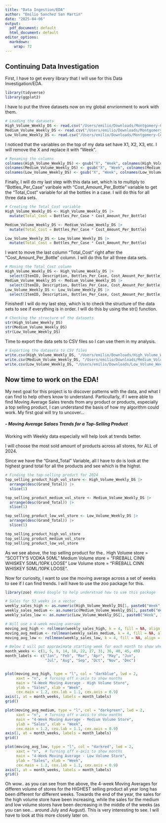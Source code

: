 ```yaml
---
title: "Data Ingestion/EDA"
author: "Emilio Sanchez San Martin"
date: "2025-04-06"
output:
  pdf_document: default
  html_document: default
editor_options: 
  markdown: 
    wrap: 72
---
```


## Continuing Data Investigation

First, I have to get every library that I will use for this Data
Investigation/EDA.

```r
library(tidyverse)
library(ggplot2)
```

I have to put the three datasets now on my global envrionment to work
with them.

```r
# Loading the datasets
High_Volume_Weekly_DS <- read.csv("/Users/emilio/Downloads/Montgomery-College-Data-Set-1(High-Volume-Weekly)-csv.csv")
Medium_Volume_Weekly_DS <- read.csv("/Users/emilio/Downloads/Montgomery-College-Data-Set-1(Medium-Volume-Weekly)-csv.csv")
Low_Volume_Weekly_DS <- read.csv("/Users/emilio/Downloads/Montgomery-College-Data-Set-1(Low-Volume-Weekly)-csv.csv")

```

I noticed that the variables on the top of my data set have X1, X2, X3,
etc. I will remove the X and replace it with "Week".

```r
# Renaming the columns
colnames(High_Volume_Weekly_DS) <- gsub("X", "Week", colnames(High_Volume_Weekly_DS))
colnames(Medium_Volume_Weekly_DS) <- gsub("X", "Week", colnames(Medium_Volume_Weekly_DS))
colnames(Low_Volume_Weekly_DS) <- gsub("X", "Week", colnames(Low_Volume_Weekly_DS))
```

Finally, I will do my last step with this data set, which is to multiply
to "Bottles_Per_Case" varibale with "Cost_Amount_Per_Bottle" variable to
get the "Total_Cost" variable for all the bottles in a case. I will do
this for all three data sets.

```r
# Creating the Total_Cost variable
High_Volume_Weekly_DS <- High_Volume_Weekly_DS |>
  mutate(Total_Cost = Bottles_Per_Case * Cost_Amount_Per_Bottle)

Medium_Volume_Weekly_DS <- Medium_Volume_Weekly_DS |>
  mutate(Total_Cost = Bottles_Per_Case * Cost_Amount_Per_Bottle)

Low_Volume_Weekly_DS <- Low_Volume_Weekly_DS |>
  mutate(Total_Cost = Bottles_Per_Case * Cost_Amount_Per_Bottle)

```

I want to move the last column "Total_Cost" right after the
"Cost_Amount_Per_Bottle" column. I will do this for all three data sets.

```r
# Moving the Total_Cost column
High_Volume_Weekly_DS <- High_Volume_Weekly_DS |>
  select(ItemID, Description, Bottles_Per_Case, Cost_Amount_Per_Bottle, Total_Cost, everything())
Medium_Volume_Weekly_DS <- Medium_Volume_Weekly_DS |>
  select(ItemID, Description, Bottles_Per_Case, Cost_Amount_Per_Bottle, Total_Cost, everything())
Low_Volume_Weekly_DS <- Low_Volume_Weekly_DS |>
  select(ItemID, Description, Bottles_Per_Case, Cost_Amount_Per_Bottle, Total_Cost, everything())

```

Finished! I will do my last step, which is to check the structure of the
data sets to see if everything is in order. I will do this by using the
str() function.

```r
# Checking the structure of the datasets
str(High_Volume_Weekly_DS)
str(Medium_Volume_Weekly_DS)
str(Low_Volume_Weekly_DS)

```

Time to export the data sets to CSV files so I can use them in my
analysis.

```r
# Exporting the datasets to CSV files
write.csv(High_Volume_Weekly_DS, "/Users/emilio/Downloads/High_Volume_Weekly_DS.csv", row.names = FALSE)
write.csv(Medium_Volume_Weekly_DS, "/Users/emilio/Downloads/Medium_Volume_Weekly_DS.csv", row.names = FALSE)
write.csv(Low_Volume_Weekly_DS, "/Users/emilio/Downloads/Low_Volume_Weekly_DS.csv", row.names = FALSE)

```

## Now time to work on the EDA!

My next goal for this project is to discover patterns with the data, and
what I can find to help others know to understand. Particullarly, if I
were able to find Moving Average Sales trends from any product or
products, especially a top selling product, I can understand the basis
of how my algorithm could work. My first goal will try to uncover...

##### - Moving Average Salaes Trends for a Top-Selling Product

Working with Weekly data especially will help look at trends better.

I will choose the most sold amount of products across all stores, for
ALL of 2024.

Since we have the "Grand_Total" Variable, all I have to do is look at
the highest grand total for all the products and see which is the
highst.

```r
# Finding the top-selling product for 2024
top_selling_product_high_vol_store <- High_Volume_Weekly_DS |>
  arrange(desc(Grand_Total)) |>
  slice(1)

top_selling_product_medium_vol_store <- Medium_Volume_Weekly_DS |>
  arrange(desc(Grand_Total)) |>
  slice(1)

top_selling_product_low_vol_store <- Low_Volume_Weekly_DS |>
  arrange(desc(Grand_Total)) |>
  slice(1)

top_selling_product_high_vol_store
top_selling_product_medium_vol_store
top_selling_product_low_vol_store
```

As we see above, the top selling product for the.. High Volume store =
"SCOTTY'S VODKA 50ML" Medium Volume store = "FIREBALL CINN WHISKEY
50ML/10PK LOOSE" Low Volume store = "FIREBALL CINN WHISKEY 50ML/10PK
LOOSE".

Now for curiosity, I want to use the moving average across a set of
weeks to see if I can find trends. I will have to use the zoo package
for this.

```r
library(zoo) #Used Google to help understnad how to use this package

```

```r
# Sales for 53 weeks in a vector
weekly_sales_high <- as.numeric(High_Volume_Weekly_DS[1, paste0("Week", 1:53)])
weekly_sales_medium <- as.numeric(Medium_Volume_Weekly_DS[1, paste0("Week", 1:53)])
weekly_sales_low <- as.numeric(Low_Volume_Weekly_DS[1, paste0("Week", 1:53)])

# Will use a 4-week moving average
moving_avg_high <- rollmean(weekly_sales_high, k = 4, fill = NA, align = "right")
moving_avg_medium <- rollmean(weekly_sales_medium, k = 4, fill = NA, align = "right")
moving_avg_low <- rollmean(weekly_sales_low, k = 4, fill = NA, align = "right")

# Below I will put approximate starting week for each month to show when the months start
month_weeks <- c(1, 5, 9, 14, 18, 22, 27, 31, 36, 40, 45, 49)
month_labels <- c("Jan", "Feb", "Mar", "Apr", "May", "Jun",
                  "Jul", "Aug", "Sep", "Oct", "Nov", "Dec")


plot(moving_avg_high, type = "l", col = "darkblue", lwd = 2,
     xaxt = "n",  # Turning off x-axis to show months
     main = "4-Week Moving Average - High Volume Store",
     ylab = "Sales", xlab = "Week",
     cex.main = 1.2, cex.lab = 1.1, cex.axis = 0.9)
axis(1, at = month_weeks, labels = month_labels)
grid()

plot(moving_avg_medium, type = "l", col = "darkgreen", lwd = 2,
     xaxt = "n",  # Turning off x-axis to show months
     main = "4-Week Moving Average - Medium Volume Store",
     ylab = "Sales", xlab = "Week",
     cex.main = 1.2, cex.lab = 1.1, cex.axis = 0.9)
axis(1, at = month_weeks, labels = month_labels)
grid()

plot(moving_avg_low, type = "l", col = "darkred", lwd = 2,
     xaxt = "n",  # Turning off x-axis to show months
     main = "4-Week Moving Average - Low Volume Store",
     ylab = "Sales", xlab = "Week",
     cex.main = 1.2, cex.lab = 1.1, cex.axis = 0.9)
axis(1, at = month_weeks, labels = month_labels)
grid()
```

Oh wow.. as you can see from the above, the 4-week Moving Averages for
differen volume of stores for the HIGHEST selling product all year long
has been different for different weeks. Towards the end of the year, the
sales for the high volume store have been increasing, while the sales
for the medium and low volume stores have been decreasing in the middle
of the weeks (as you can see... around July and August). This is very
interesting to see. I will have to look at this more closely later on.
